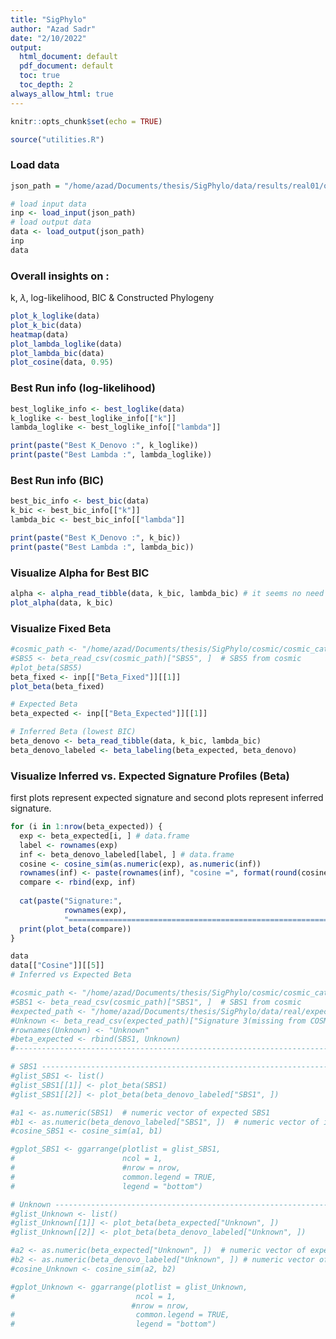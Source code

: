 ```yaml
---
title: "SigPhylo"
author: "Azad Sadr"
date: "2/10/2022"
output:
  html_document: default
  pdf_document: default
  toc: true
  toc_depth: 2
always_allow_html: true
---
```


```r
knitr::opts_chunk$set(echo = TRUE)
```

```r
source("utilities.R")
```

### Load data
```r
json_path = "/home/azad/Documents/thesis/SigPhylo/data/results/real01/output.json"

# load input data
inp <- load_input(json_path)
# load output data
data <- load_output(json_path)
inp
data
```

### Overall insights on :
k, $\lambda$, log-likelihood, BIC & Constructed Phylogeny
```r
plot_k_loglike(data)
plot_k_bic(data)
heatmap(data)
plot_lambda_loglike(data)
plot_lambda_bic(data)
plot_cosine(data, 0.95)
```

### Best Run info (log-likelihood)
```r
best_loglike_info <- best_loglike(data)
k_loglike <- best_loglike_info[["k"]]
lambda_loglike <- best_loglike_info[["lambda"]]

print(paste("Best K_Denovo :", k_loglike))
print(paste("Best Lambda :", lambda_loglike))
```

### Best Run info (BIC)
```r
best_bic_info <- best_bic(data)
k_bic <- best_bic_info[["k"]]
lambda_bic <- best_bic_info[["lambda"]]

print(paste("Best K_Denovo :", k_bic))
print(paste("Best Lambda :", lambda_bic))
```

### Visualize Alpha for Best BIC
```r
alpha <- alpha_read_tibble(data, k_bic, lambda_bic) # it seems no need to this function
plot_alpha(data, k_bic)
```

### Visualize Fixed Beta
```r
#cosmic_path <- "/home/azad/Documents/thesis/SigPhylo/cosmic/cosmic_catalogue.csv"
#SBS5 <- beta_read_csv(cosmic_path)["SBS5", ]  # SBS5 from cosmic
#plot_beta(SBS5)
beta_fixed <- inp[["Beta_Fixed"]][[1]]
plot_beta(beta_fixed)
```


```r
# Expected Beta
beta_expected <- inp[["Beta_Expected"]][[1]]

# Inferred Beta (lowest BIC)
beta_denovo <- beta_read_tibble(data, k_bic, lambda_bic)
beta_denovo_labeled <- beta_labeling(beta_expected, beta_denovo)
```


### Visualize Inferred vs. Expected Signature Profiles (Beta)
first plots represent expected signature and second plots represent inferred signature.
```r
for (i in 1:nrow(beta_expected)) {
  exp <- beta_expected[i, ] # data.frame
  label <- rownames(exp)
  inf <- beta_denovo_labeled[label, ] # data.frame
  cosine <- cosine_sim(as.numeric(exp), as.numeric(inf))
  rownames(inf) <- paste(rownames(inf), "cosine =", format(round(cosine, 3), nsmall = 3))
  compare <- rbind(exp, inf)
  
  cat(paste("Signature:", 
            rownames(exp), 
            "=================================================================="))
  print(plot_beta(compare))
}
```


\begin{center}
THE END
\end{center}


```r
data
data[["Cosine"]][[5]]
# Inferred vs Expected Beta

#cosmic_path <- "/home/azad/Documents/thesis/SigPhylo/cosmic/cosmic_catalogue.csv"
#SBS1 <- beta_read_csv(cosmic_path)["SBS1", ]  # SBS1 from cosmic
#expected_path <- "/home/azad/Documents/thesis/SigPhylo/data/real/expected_beta.csv"
#Unknown <- beta_read_csv(expected_path)["Signature 3(missing from COSMIC)", ] # missing from cosmic
#rownames(Unknown) <- "Unknown"
#beta_expected <- rbind(SBS1, Unknown)
#-------------------------------------------------------------------------------

# SBS1 -------------------------------------------------------------------------
#glist_SBS1 <- list()
#glist_SBS1[[1]] <- plot_beta(SBS1)
#glist_SBS1[[2]] <- plot_beta(beta_denovo_labeled["SBS1", ])

#a1 <- as.numeric(SBS1)  # numeric vector of expected SBS1
#b1 <- as.numeric(beta_denovo_labeled["SBS1", ])  # numeric vector of inferred SBS1
#cosine_SBS1 <- cosine_sim(a1, b1)

#gplot_SBS1 <- ggarrange(plotlist = glist_SBS1, 
#                        ncol = 1, 
#                        #nrow = nrow, 
#                        common.legend = TRUE, 
#                        legend = "bottom")

# Unknown ----------------------------------------------------------------------
#glist_Unknown <- list()
#glist_Unknown[[1]] <- plot_beta(beta_expected["Unknown", ])
#glist_Unknown[[2]] <- plot_beta(beta_denovo_labeled["Unknown", ])

#a2 <- as.numeric(beta_expected["Unknown", ])  # numeric vector of expected Unknown
#b2 <- as.numeric(beta_denovo_labeled["Unknown", ]) # numeric vector of inferred Unknown
#cosine_Unknown <- cosine_sim(a2, b2)

#gplot_Unknown <- ggarrange(plotlist = glist_Unknown, 
#                           ncol = 1, 
                           #nrow = nrow, 
#                           common.legend = TRUE, 
#                           legend = "bottom")
```






